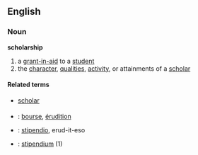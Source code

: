 ==English==
===Noun===
'''scholarship'''

#a [[grant-in-aid]] to a [[student]]
#the [[character]], [[qualities]], [[activity]], or attainments of a [[scholar]]

====Related terms====
*[[scholar]]

===={{trans}}====

* {{fr}} : [[bourse]], [[érudition]]
* {{io}} : [[stipendio]], erud-it-eso
* {{sv}} : [[stipendium]] (1)